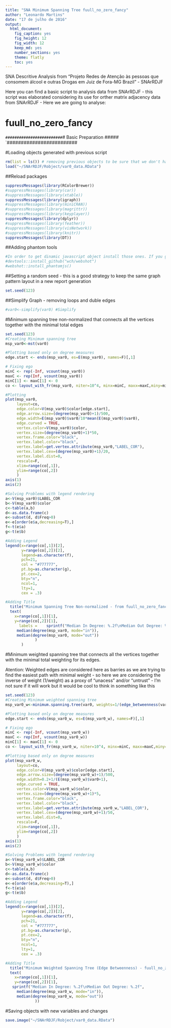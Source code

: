 ```yaml
---
title: "SNA Minimum Spanning Tree fuull_no_zero_fancy"
author: "Leonardo Martins"
date: "17 de julho de 2016"
output: 
  html_document: 
    fig_caption: yes
    fig_height: 12
    fig_width: 12
    keep_md: yes
    number_sections: yes
    theme: flatly
    toc: yes
---
```

SNA Descritive Analysis from "Projeto Redes de Atenção às pessoas que consomem álcool e outras Drogas em Juiz de Fora-MG   Brazil"  - SNArRDJF

Here you can find a basic script to analysis data from SNArRDJF - this script was elaborated considering its use for orther matrix adjacency data from SNArRDJF - Here we are going to analyse:

# fuull_no_zero_fancy

`#########################
`# Basic Preparation #####
`#########################

#Loading objects generated with previous script 
```r
rm(list = ls()) # removing previous objects to be sure that we don't have objects conflicts name
load("~/SNArRDJF/Robject/var0_data.RData")
```
##Reload packages
```r
suppressMessages(library(RColorBrewer))
#suppressMessages(library(car))
#suppressMessages(library(xtable))
suppressMessages(library(igraph))
#suppressMessages(library(miniCRAN))
#suppressMessages(library(magrittr))
#suppressMessages(library(keyplayer))
suppressMessages(library(dplyr))
#suppressMessages(library(feather))
#suppressMessages(library(visNetwork))
#suppressMessages(library(knitr))
suppressMessages(library(DT))
```
##Adding phantom tools
```r
#In order to get dinamic javascript object install those ones. If you get problems installing go to Stackoverflow.com and type your error to discover what to do. In some cases the libraries need to be intalled in outside R libs.
#devtools::install_github("wch/webshot")
#webshot::install_phantomjs()
```
##Setting a random seed - this is a good strategy to keep the same graph pattern layout in a new report generation
```r
set.seed(123)
```

##Simplify Graph - removing loops and duble edges 
```r
#var0<-simplify(var0) #Simplify
```

#Minimum spanning tree non-normalized that connects all the vertices together with the minimal total edges
```r
set.seed(123)
#Creating Minimum spanning tree
msp_var0<-mst(var0)

#Plotting based only on degree measures 
edge.start <- ends(msp_var0, es=E(msp_var0), names=F)[,1]

# Fixing ego
minC <- rep(-Inf, vcount(msp_var0))
maxC <- rep(Inf, vcount(msp_var0))
minC[1] <- maxC[1] <- 0
co <- layout_with_fr(msp_var0, niter=10^4, minx=minC, maxx=maxC,miny=minC, maxy=maxC, weights=E(msp_var0)$var0)

#Plotting
plot(msp_var0, 
     layout=co,
     edge.color=V(msp_var0)$color[edge.start],
     edge.arrow.size=(degree(msp_var0)+1)/500,
     edge.width=E(msp_var0)$var0/10*mean(E(msp_var0)$var0),
     edge.curved = TRUE,
     vertex.color=V(msp_var0)$color,
     vertex.size=(degree(msp_var0)+1)*50,
     vertex.frame.color="black",
     vertex.label.color="black",
     vertex.label=get.vertex.attribute(msp_var0,"LABEL_COR"),
     vertex.label.cex=(degree(msp_var0)+1)/20,
     vertex.label.dist=0,
     rescale=F,
     xlim=range(co[,1]), 
     ylim=range(co[,2])
     )
axis(1)
axis(2)

#Solving Problems with legend rendering 
a<-V(msp_var0)$LABEL_COR
b<-V(msp_var0)$color
c<-table(a,b)
d<-as.data.frame(c)
e<-subset(d, d$Freq>0)
e<-e[order(e$a,decreasing=T),] 
f<-t(e$a)
g<-t(e$b)

#Adding Legend
legend(x=range(co[,1])[2], 
       y=range(co[,2])[2],
       legend=as.character(f),
       pch=21,
       col = "#777777", 
       pt.bg=as.character(g),
       pt.cex=2,
       bty="n", 
       ncol=1,
       lty=1,
       cex = .3)

#Adding Title
  title("Minimum Spanning Tree Non-normalized - from fuull_no_zero_fancy", sub = "Source: from authors ")
  text( 
    x=range(co[,1])[1],
    y=range(co[,2])[1], 
      labels =    sprintf("Median In Degree: %.2f\nMedian Out Degree: %.2f",
     median(degree(msp_var0, mode="in")), 
     median(degree(msp_var0, mode="out"))
             )
       )
```
#Minimum weighted spanning tree that connects all the vertices together with the minimal total weighting for its edges. 

Atention: Weighted edges are considered here as barries as we are trying to find the easiest path with minimal weight - so here we are considering the inverse of weight (1/weight) as a proxy of "unacess" and/or "untrust" - I'm not sure if it will work but it would be cool to think in something like this  
```r
set.seed(123)
#Creating Minimum weighted spanning tree
msp_var0_w<-minimum.spanning.tree(var0, weights=1/(edge_betweenness(var0, weights=E(var0)$var0)+1))

#Plotting based only on degree measures 
edge.start <- ends(msp_var0_w, es=E(msp_var0_w), names=F)[,1]

# Fixing ego
minC <- rep(-Inf, vcount(msp_var0_w))
maxC <- rep(Inf, vcount(msp_var0_w))
minC[1] <- maxC[1] <- 0
co <- layout_with_fr(msp_var0_w, niter=10^4, minx=minC, maxx=maxC,miny=minC, maxy=maxC, weights =E(msp_var0_w)$var0)

#Plotting based only on degree measures 
plot(msp_var0_w, 
     layout=co,
     edge.color=V(msp_var0_w)$color[edge.start],
     edge.arrow.size=(degree(msp_var0_w)+1)/500,
     edge.width=0.2+1/(E(msp_var0_w)$var0+1),
     edge.curved = TRUE,
     vertex.color=V(msp_var0_w)$color,
     vertex.size=(degree(msp_var0_w)+1)*5,
     vertex.frame.color="black",
     vertex.label.color="black",
     vertex.label=get.vertex.attribute(msp_var0_w,"LABEL_COR"),
     vertex.label.cex=(degree(msp_var0_w)+1)/50,
     vertex.label.dist=0,
     rescale=F,
     xlim=range(co[,1]), 
     ylim=range(co[,2])
     )
axis(1)
axis(2)

#Solving Problems with legend rendering 
a<-V(msp_var0_w)$LABEL_COR
b<-V(msp_var0_w)$color
c<-table(a,b)
d<-as.data.frame(c)
e<-subset(d, d$Freq>0)
e<-e[order(e$a,decreasing=T),] 
f<-t(e$a)
g<-t(e$b)

#Adding Legend
legend(x=range(co[,1])[2], 
       y=range(co[,2])[2],
       legend=as.character(f),
       pch=21,
       col = "#777777", 
       pt.bg=as.character(g),
       pt.cex=2,
       bty="n", 
       ncol=1,
       lty=1,
       cex = .3)

#Adding Title
  title("Minimum Weighted Spanning Tree (Edge Betweenness) - fuull_no_zero_fancy", sub = "Source: from authors ")
  text( 
    x=range(co[,1])[1],
    y=range(co[,2])[1], 
   sprintf("Median In Degree: %.2f\nMedian Out Degree: %.2f",
     median(degree(msp_var0_w, mode="in")), 
     median(degree(msp_var0_w, mode="out"))
             ))
```


#Saving objects with new variables and changes
```r
save.image("~/SNArRDJF/Robject/var0_data.RData") 
```

